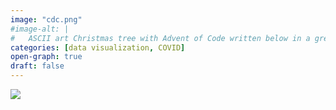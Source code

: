 ```yaml
---
image: "cdc.png"
#image-alt: |
#	ASCII art Christmas tree with Advent of Code written below in a green monospace font.
categories: [data visualization, COVID]
open-graph: true
draft: false
---
```


![](cdc.png){fig-alt="A snakey diagram showing total public health agency expenditures that were sourced from CDC."}

